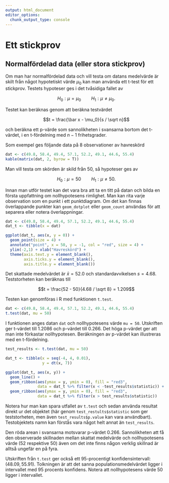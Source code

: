 ```yaml
---
output: html_document
editor_options: 
  chunk_output_type: console
---
```


# Ett stickprov

## Normalfördelad data (eller stora stickprov)

Om man har normalfördelad data och vill testa om datans medelvärde är skilt från något hypotetiskt värde $\mu_0$ kan man använda ett t-test för ett stickprov. Testets hypoteser ges i det tvåsidiga fallet av

$$H_0: \mu = \mu_0 \qquad H_1: \mu \neq \mu_0.$$

Testet kan beräknas genom att beräkna testvärdet

$$t = \frac{\bar x - \mu_0}{s / \sqrt n}$$

och beräkna ett p-värde som sannolikheten i svansarna bortom det t-värdet, i en t-fördelning med $n-1$ frihetsgrader.

Som exempel ges följande data på 8 observationer av havreskörd

```r
dat <- c(49.8, 58.4, 49.4, 57.1, 52.2, 49.1, 44.6, 55.4)
kable(matrix(dat, 2, byrow = T))
```

Man vill testa om skörden är skild från 50, så hypoteser ges av

$$H_0: \mu = 50 \qquad H_1: \mu \neq 50.$$

Innan man utför testet kan det vara bra att ta en titt på datan och bilda en första uppfattning om nollhypotesens rimlighet. Man kan rita varje observation som en punkt i ett punktdiagram. Om det kan finnas överlappande punkter kan `geom_dotplot` eller `geom_count` användas för att separera eller notera överlappningar.

```r
dat <- c(49.8, 58.4, 49.4, 57.1, 52.2, 49.1, 44.6, 55.4)
dat_t <- tibble(x = dat)

ggplot(dat_t, aes(x, y = 0)) +
  geom_point(size = 4) +
  annotate("point", x = 50, y = -1, col = "red", size = 4) +
  ylim(-2,1) + xlab("Havreskörd") +
  theme(axis.text.y = element_blank(),
        axis.ticks.y = element_blank(),
        axis.title.y = element_blank())
```

Det skattade medelvärdet är $\bar x = 52.0$ och standardavvikelsen $s = 4.68$. Teststorheten kan beräknas till

$$t = \frac{52 - 50}{4.68 / \sqrt 8} = 1.209$$

Testen kan genomföras i R med funktionen `t.test`.

```r
dat <- c(49.8, 58.4, 49.4, 57.1, 52.2, 49.1, 44.6, 55.4)
t.test(dat, mu = 50)
```

I funktionen anges datan `dat` och nollhypotesens värde `mu = 50`. Utskriften ger t-värdet till $1.2086$ och p-värdet till $0.266$. Det höga p-värdet ger att man inte förkastar nollhypotesen. Beräkningen av p-värdet kan illustreras med en t-fördelning.

```r
test_results <- t.test(dat, mu = 50)

dat_t <- tibble(x = seq(-4, 4, 0.01), 
                y = dt(x, 7))

ggplot(dat_t, aes(x, y)) +
  geom_line() +
  geom_ribbon(aes(ymax = y, ymin = 0), fill = "red3", 
              data = dat_t %>% filter(x < -test_results$statistic)) +
  geom_ribbon(aes(ymax = y, ymin = 0), fill = "red3", 
              data = dat_t %>% filter(x > test_results$statistic))
```

Notera hur man kan spara utfallet av `t.test` och sedan använda resultat direkt ur det objektet (här genom `test_restults$statistic` som ger teststorheten, men även `test_results$p.value` kan vara användbart). Testobjektets namn kan förstås vara något helt annat än `test_results`.

Den röda arean i svansarna motsvarar p-värdet $0.266$. Sannolikheten att få den observerade skillnaden mellan skattat medelvärde och nollhypotesens värde (52 respektive 50) även om det inte finns någon verklig skillnad är alltså ungefär en på fyra.

Utskriften från `t.test` ger också ett 95-procentigt konfidensintervall: $(48.09, 55.91)$. Tolkningen är att det sanna populationsmedelvärdet ligger i intervallet med 95 procents konfidens. Notera att nollhypotesens värde 50 ligger i intervallet.
